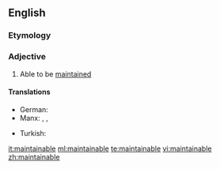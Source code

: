 ==English==

===Etymology===
{{suffix|maintain|able}}

===Adjective===
{{en-adj}}

# {{context|chiefly|in combination|lang=en}} Able to be [[maintain]]ed

====Translations====
{{trans-top}}
* German: {{t|de|wartbar}}
* Manx: {{t|gv|so-pholldey}}, {{t|gv|so-hassoo}}, {{t|gv|so-veaghee}}
{{trans-mid}}
* Turkish: {{t|tr|bakılabilir}}
{{trans-bottom}}

[[it:maintainable]]
[[ml:maintainable]]
[[te:maintainable]]
[[vi:maintainable]]
[[zh:maintainable]]
